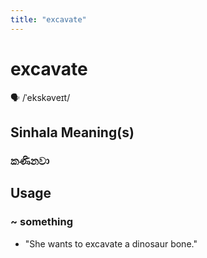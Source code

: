 ```yaml
---
title: "excavate"
---
```


# excavate

🗣️ /ˈekskəveɪt/

## Sinhala Meaning(s)

### කණිනවා

## Usage

### ~ something

- "She wants to excavate a dinosaur bone."

